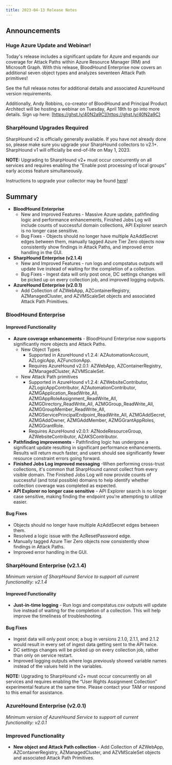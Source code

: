```yaml
---
title: 2023-04-13 Release Notes
---
```


## Announcements

### Huge Azure Update and Webinar!
Today's release includes a significant update for Azure and expands our coverage for Attack Paths within Azure Resource Manager (RM) and Microsoft Graph. With this release, BloodHound Enterprise now covers an additional seven object types and analyzes seventeen Attack Path primitives!

See the full release notes for additional details and associated AzureHound version requirements.

Additionally, Andy Robbins, co-creator of BloodHound and Principal Product Architect will be hosting a webinar on Tuesday, April 18th to go into more details. Sign up here: [https://ghst.ly/40N2a9C](https://ghst.ly/40N2a9C)

### SharpHound Upgrades Required

SharpHound v2 is officially generally available. If you have not already done so, please make sure you upgrade your SharpHound collectors to v2.1+. SharpHound v1 will officially be end-of-life on May 1, 2023.

**NOTE:** Upgrading to SharpHound v2+ must occur concurrently on all services and requires enabling the “Enable post processing of local groups” early access feature simultaneously.

Instructions to upgrade your collector may be found [here](https://support.bloodhoundenterprise.io/hc/en-us/articles/9295247077915)!

## Summary

* **BloodHound Enterprise**
    * New and Improved Features - Massive Azure update, pathfinding logic and performance enhancements, Finished Jobs Log will include counts of successful domain collections, API Explorer search is no longer case sensitive.
    * Bug Fixes - Objects should no longer have multiple AzAddSecret edges between them, manually tagged Azure Tier Zero objects now consistently show findings in Attack Paths, and improved error handling in the GUI. 
* **SharpHound Enterprise (v2.1.4)**
    * New and Improved Features - run logs and compstatus outputs will update live instead of waiting for the completion of a collection.
    * Bug Fixes - Ingest data will only post once, DC settings changes will be picked up on every collection job, and improved logging outputs.
* **AzureHound Enterprise (v2.0.1)**
    * Add Collection of AZWebApp, AZContainerRegistry, AZManagedCluster, and AZVMScaleSet objects and associated Attack Path Primitives.

### BloodHound Enterprise

#### Improved Functionality

* **Azure coverage enhancements** \- BloodHound Enterprise now supports significantly more objects and Attack Paths.
    * New Object Types
        * Supported in AzureHound v1.2.4: AZAutomationAccount, AZLogicApp, AZFunctionApp.
        * Requires AzureHound v2.0.1: AZWebApp, AZContainerRegistry, AZManagedCluster, AZVMScaleSet.
    * New Attack Path primitives
        * Supported in AzureHound v1.2.4: AZWebsiteContributor, AZLogicAppContributor, AZAutomationContributor, AZMGApplication\_ReadWrite\_All, AZMGAppRoleAssignment\_ReadWrite\_All, AZMGDirectory\_ReadWrite\_All, AZMGGroup\_ReadWrite\_All, AZMGGroupMember\_ReadWrite\_All, AZMGServicePrincipalEndpoint\_ReadWrite\_All, AZMGAddSecret, AZMGAddOwner, AZMGAddMember, AZMGGrantAppRoles, AZMGGrantRole.
        * Requires AzureHound v2.0.1: AZNodeResourceGroup, AZWebsiteContributor, AZAKSContributor.
* **Pathfinding improvements** \- Pathfinding logic has undergone a significant update resulting in significant performance enhancements. Results will return much faster, and users should see significantly fewer resource constraint errors going forward.
* **Finished Jobs Log improved messaging** -When performing cross-trust collections, it's common that SharpHound cannot collect from every visible domain. The Finished Jobs Log will now provide counts of successful (and total possible) domains to help identify whether collection coverage was completed as expected.
* **API Explorer no longer case sensitive** \- API Explorer search is no longer case sensitive, making finding the endpoint you're attempting to utilize easier.

#### Bug Fixes

* Objects should no longer have multiple AzAddSecret edges between them.
* Resolved a logic issue with the AzResetPassword edge.
* Manually tagged Azure Tier Zero objects now consistently show findings in Attack Paths.
* Improved error handling in the GUI. 

### SharpHound Enterprise (v2.1.4)

_Minimum version of SharpHound Service to support all current functionality: v2.1.4_

#### Improved Functionality

* **Just-in-time logging** \- Run logs and compstatus.csv outputs will update live instead of waiting for the completion of a collection. This will help improve the timeliness of troubleshooting.

#### Bug Fixes

* Ingest data will only post once; a bug in versions 2.1.0, 2.1.1, and 2.1.2 would result in every set of ingest data getting sent to the API twice.
* DC settings changes will be picked up on every collection job, rather than only on service restart.
* Improved logging outputs where logs previously showed variable names instead of the values held in the variables.

**NOTE:** Upgrading to SharpHound v2+ must occur concurrently on all services and requires enabling the “User Rights Assignment Collection” experimental feature at the same time. Please contact your TAM or respond to this email for assistance.

### AzureHound Enterprise (v2.0.1)

_Minimum version of AzureHound Service to support all current functionality: v2.0.1_

### Improved Functionality

* **New object and Attack Path collection** \- Add Collection of AZWebApp, AZContainerRegistry, AZManagedCluster, and AZVMScaleSet objects and associated Attack Path Primitives.
